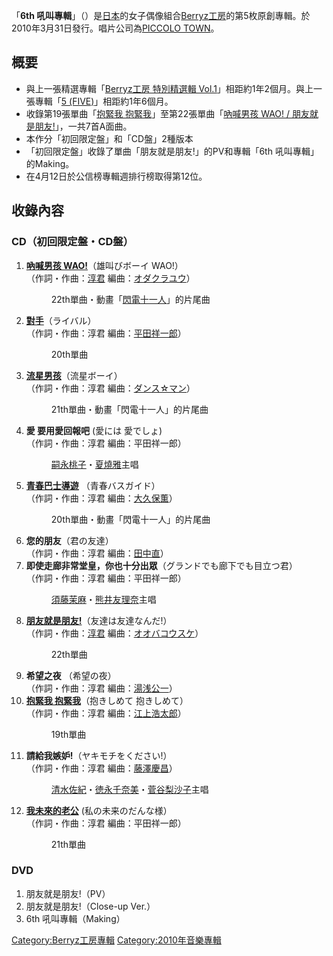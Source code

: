 {{unreferenced|time=2011-06-29T06:06:19+00:00}}
{{Infobox Album
| Name = 6th 吼叫專輯
<!-- 因文件已删，故注解：| Cover = Berryz Koubou - 6th Otakebi Album.jpg -->
| Artist = [[Berryz工房|Berryz工房]]
| Type = 專輯
| Released = 2010年3月31日
| Recorded = 2009年 - 2010年
| Genre = [[J-POP|J-POP]]
| Length = 
| Label = [[PICCOLO_TOWN|PICCOLO TOWN]]
| Producer = [[淳君|淳君]]
| Certification  = 
| Chart position = * 週間最高排名第12位<small>（[[Oricon公信榜|Oricon]]）</small> 
| Reviews = 
| Last album            = [[Berryz工房_特別精選輯_Vol.1|Berryz工房 特別精選輯 Vol.1]]<br />2009年
| This album            = '''6th 吼叫專輯'''<br />2010年
| Next album            = [[⑦_Berryz_TIMES|⑦ Berryz TIMES]]<br />2011年
| Misc           = {{Singles
 | Name          = 6th 吼叫專輯
 | Type          = 錄音室專輯
 | Single 1      = [[抱緊我_抱緊我|抱緊我 抱緊我]]
 | Single 1 date = 2009年3月11日
 | Single 2      = [[青春巴士導遊_/_對手|青春巴士導遊 / 對手]]
 | Single 2 date = 2009年6月3日
 | Single 3      = [[我未來的老公_/_流星男孩|我未來的老公 / 流星男孩]]
 | Single 3 date = 2009年11月11日
 | Single 4      = [[吶喊男孩_WAO!_/_朋友就是朋友!|吶喊男孩 WAO! / 朋友就是朋友!]]
 | Single 4 date = 2010年3月3日
}}
}}
「'''6th 吼叫專輯'''」（{{lang-ja|6th 雄叫びアルバム}}）是[[日本|日本]]的女子偶像組合[[Berryz工房|Berryz工房]]的第5枚原創專輯。於2010年3月31日發行。唱片公司為[[PICCOLO_TOWN|PICCOLO TOWN]]。

== 概要 ==
* 與上一張精選專輯「[[Berryz工房_特別精選輯_Vol.1|Berryz工房 特別精選輯 Vol.1]]」相距約1年2個月。與上一張專輯「[[5_(FIVE)|5 (FIVE)]]」相距約1年6個月。
* 收錄第19張單曲「[[抱緊我_抱緊我|抱緊我 抱緊我]]」至第22張單曲「[[吶喊男孩_WAO!_/_朋友就是朋友!|吶喊男孩 WAO! / 朋友就是朋友!]]」，一共7首A面曲。
* 本作分「初回限定盤」和「CD盤」2種版本
* 「初回限定盤」收錄了單曲「朋友就是朋友!」的PV和專輯「6th 吼叫專輯」的Making。
* 在4月12日於公信榜專輯週排行榜取得第12位。

==收錄內容==
===CD（初回限定盤・CD盤）===
# '''[[吶喊男孩_WAO!_/_朋友就是朋友!|吶喊男孩 WAO!]]'''（雄叫びボーイ WAO!）<br/>（作詞・作曲：[[淳君|淳君]] 編曲：[[オダクラユウ|オダクラユウ]]）
#:22th單曲・動畫「[[閃電十一人|閃電十一人]]」的片尾曲
# '''[[青春巴士導遊_/_對手|對手]]'''（ライバル）<br/>（作詞・作曲：淳君 編曲：[[平田祥一郎|平田祥一郎]]）
#:20th單曲
# '''[[我未來的老公_/_流星男孩|流星男孩]]'''（流星ボーイ）<br/>（作詞・作曲：淳君 編曲：[[ダンス☆マン|ダンス☆マン]]）
#:21th單曲・動畫「閃電十一人」的片尾曲
# '''愛 要用愛回報吧''' (愛には 愛でしょ)<br/>（作詞・作曲：淳君 編曲：平田祥一郎）
#:[[嗣永桃子|嗣永桃子]]・[[夏燒雅|夏燒雅]]主唱
# '''[[青春巴士導遊_/_對手|青春巴士導遊]]''' （青春バスガイド）<br/>（作詞・作曲：淳君 編曲：[[大久保薫|大久保薫]]）
#:20th單曲・動畫「閃電十一人」的片尾曲
# '''您的朋友'''（君の友達）<br/>（作詞・作曲：淳君 編曲：[[田中直|田中直]]）
# '''即使走廊非常堂皇，你也十分出眾'''（グランドでも廊下でも目立つ君）<br/>（作詞・作曲：淳君 編曲：平田祥一郎）
#:[[須藤茉麻|須藤茉麻]]・[[熊井友理奈|熊井友理奈]]主唱
# '''[[吶喊男孩_WAO!_/_朋友就是朋友!|朋友就是朋友!]]'''（友達は友達なんだ!）<br/>（作詞・作曲：[[淳君|淳君]] 編曲：[[オオバコウスケ|オオバコウスケ]]）
#:22th單曲
# '''希望之夜''' （希望の夜）<br/>（作詞・作曲：淳君 編曲：[[湯浅公一|湯浅公一]]）
# '''[[抱緊我_抱緊我|抱緊我 抱緊我]]'''（抱きしめて 抱きしめて）<br/>（作詞・作曲：淳君 編曲：[[江上浩太郎|江上浩太郎]]）
#:19th單曲
# '''請給我嫉妒!'''（ヤキモチをください!）<br/>（作詞・作曲：淳君 編曲：[[藤澤慶昌|藤澤慶昌]]）
#:[[清水佐紀|清水佐紀]]・[[徳永千奈美|徳永千奈美]]・[[菅谷梨沙子|菅谷梨沙子]]主唱
# '''[[我未來的老公_/_流星男孩|我未來的老公]]''' (私の未来のだんな様）<br/>（作詞・作曲：淳君 編曲：平田祥一郎）
#:21th單曲

===DVD===
#朋友就是朋友!（PV）
#朋友就是朋友!（Close-up Ver.）
#6th 吼叫專輯（Making）

{{Berryz工房}}

{{DEFAULTSORT:6th Otakebi Album}}
[[Category:Berryz工房專輯|Category:Berryz工房專輯]]
[[Category:2010年音樂專輯|Category:2010年音樂專輯]]